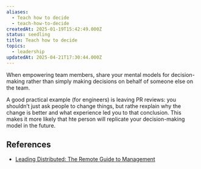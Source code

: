 ```yaml
---
aliases:
  - Teach how to decide
  - teach-how-to-decide
createdAt: 2025-01-19T15:42:49.000Z
status: seedling
title: Teach how to decide
topics:
  - leadership
updatedAt: 2025-04-21T17:30:44.000Z
---
```

When empowering team members, share your mental models for decision-making rather than simply making decisions on behalf of someone else on the team.

A good practical example (for engineers) is leaving PR reviews: you shouldn’t just ask people to change things, but rathe rexplain why the change is better and what experience led you to that conclusion. This makes it more likely that hte person will replicate your decision-making model in the future.

## References

- [Leading Distributed: The Remote Guide to Management](https://twist.com/remote-work-guides/remote-management)
